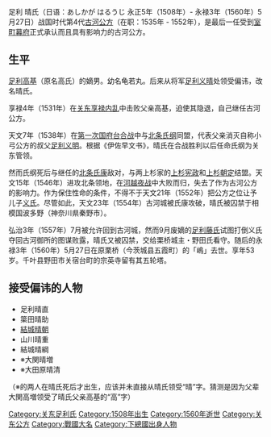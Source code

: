 {{unreferenced|time=2017-01-05T01:59:09+00:00}}
足利 晴氏（日语：あしかが はるうじ 永正5年（1508年）- 永禄3年（1560年）5月27日）战国时代第4代[[古河公方|古河公方]]（在职：1535年 - 1552年），是最后一任受到[[室町幕府|室町幕府]]正式承认而且具有影响力的古河公方。
== 生平 ==
[[足利高基|足利高基]]（原名高氏）的嫡男。幼名龟若丸。后来从将军[[足利义晴|足利义晴]]处领受偏讳，改名晴氏。

享禄4年（1531年）在[[关东享禄内乱|关东享禄内乱]]中击败父亲高基，迫使其隐退，自己继任古河公方。

天文7年（1538年）在[[第一次國府台之戰|第一次国府台合战]]中与[[北條氏綱|北条氏纲]]同盟，代表父亲消灭自称小弓公方的叔父[[足利義明|足利义明]]。根据《伊佐早文书》，晴氏在合战胜利以后任命氏纲为关东管领。

然而氏纲死后与继任的[[北條氏康|北条氏康]]敌对，与两上杉家的[[上杉宪政|上杉宪政]]和[[上杉朝定_(扇谷上杉家)|上杉朝定]]结盟。天文15年（1546年）进攻北条领地，在[[河越城之戰|河越夜战]]中大败而归，失去了作为古河公方的影响力。作为保住性命的条件，不得不于天文21年（1552年）把公方之位让予儿子[[足利義氏_(古河公方)|义氏]]。尽管如此，天文23年（1554年）古河城被氏康攻破，晴氏被囚禁于相模国波多野（神奈川県秦野市）。

弘治3年（1557年）7月被允许回到古河城，然而9月废嫡的[[足利藤氏|足利藤氏]]试图打倒义氏夺回古河御所的图谋败露，晴氏又被囚禁，交给栗桥城主・野田氏看守。随后的永禄3年（1560年）5月27日在原栗桥（今茨城县五霞町）的「嶋」去世。享年53岁。千叶县野田市关宿台町的宗英寺留有其五轮塔。

== 接受偏讳的人物 ==
* 足利晴直
* 簗田晴助
* [[結城晴朝|結城晴朝]]
* 山川晴重 
* 結城晴綱
* ※大関晴増
* ※大田原晴清
（※的两人在晴氏死后才出生，应该并未直接从晴氏领受“晴”字。猜测是因为父辈大関高増领受了晴氏父亲高基的“高”字）

{{古河公方|1535年-1552年}}

[[Category:关东足利氏|Category:关东足利氏]]
[[Category:1508年出生|Category:1508年出生]]
[[Category:1560年逝世|Category:1560年逝世]]
[[Category:关东公方|Category:关东公方]]
[[Category:戰國大名|Category:戰國大名]]
[[Category:下總國出身人物|Category:下總國出身人物]]